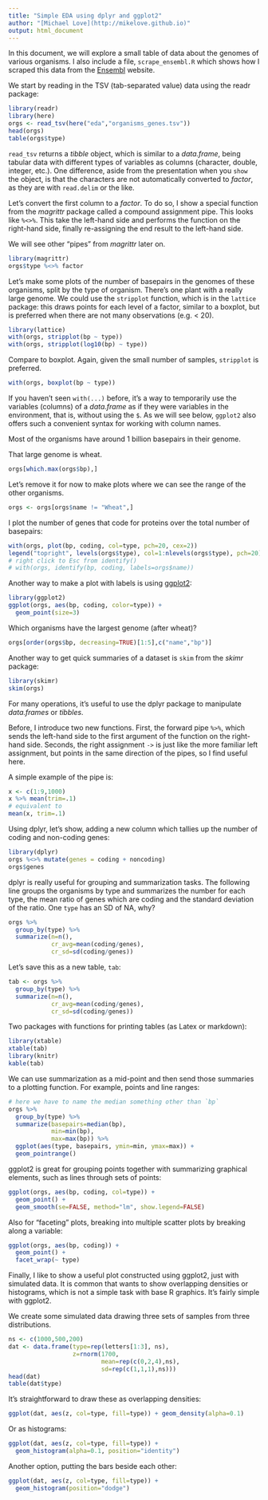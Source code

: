 ```yaml
---
title: "Simple EDA using dplyr and ggplot2"
author: "[Michael Love](http://mikelove.github.io)"
output: html_document
---
```


In this document, we will explore a small table of data about
the genomes of various organisms. I also include a file, 
`scrape_ensembl.R` which shows how I scraped this data
from the [Ensembl](http://ensembl.org) website.

We start by reading in the TSV (tab-separated value) data
using the readr package:

```r
library(readr)
library(here)
orgs <- read_tsv(here("eda","organisms_genes.tsv"))
head(orgs)
table(orgs$type)
```

`read_tsv` returns a *tibble* object, which is similar to a
*data.frame*, being tabular data with different types of variables
as columns (character, double, integer, etc.). One difference, aside
from the presentation when you `show` the object, is that the
characters are not automatically converted to *factor*, as they are
with `read.delim` or the like.

Let's convert the first column to a *factor*. To do so, I show a
special function from the *magrittr* package called a compound
assignment pipe. This looks like `%<>%`. This take the left-hand side
and performs the function on the right-hand side, finally re-assigning
the end result to the left-hand side. 

We will see other "pipes" from *magrittr* later on.

```r
library(magrittr)
orgs$type %<>% factor
```

Let's make some plots of the number of basepairs in the genomes of
these organisms, split by the type of organism. There's one plant with
a really large genome. 
We could use the `stripplot` function, which is in the `lattice` package: 
this draws points for each level of a factor, similar to a boxplot,
but is preferred when there are not many observations (e.g. < 20).

```r
library(lattice)
with(orgs, stripplot(bp ~ type))
with(orgs, stripplot(log10(bp) ~ type))
```

Compare to boxplot. Again, given the small number of samples, `stripplot`
is preferred.

```r
with(orgs, boxplot(bp ~ type))
```

If you haven't seen `with(...)` before, it's a way to temporarily
use the variables (columns) of a *data.frame* as if they were
variables in the environment, that is, without using the `$`. As we
will see below, `ggplot2` also offers such a convenient syntax for
working with column names.

Most of the organisms have around 1 billion basepairs in their genome.

That large genome is wheat.

```r
orgs[which.max(orgs$bp),]
```

Let's remove it for now to make plots where we can see the range of
the other organisms.

```r
orgs <- orgs[orgs$name != "Wheat",]
```

I plot the number of genes that code for proteins over the total
number of basepairs:

```r
with(orgs, plot(bp, coding, col=type, pch=20, cex=2))
legend("topright", levels(orgs$type), col=1:nlevels(orgs$type), pch=20)
# right click to Esc from identify()
# with(orgs, identify(bp, coding, labels=orgs$name)) 
```

Another way to make a plot with labels is using 
[ggplot2](http://ggplot2.tidyverse.org/reference/):

```r
library(ggplot2)
ggplot(orgs, aes(bp, coding, color=type)) +
  geom_point(size=3)
```

Which organisms have the largest genome (after wheat)?

```r
orgs[order(orgs$bp, decreasing=TRUE)[1:5],c("name","bp")]
```

Another way to get quick summaries of a dataset is `skim` from the 
*skimr* package:

```r
library(skimr)
skim(orgs)
```

For many operations, it's useful to use the dplyr package to
manipulate *data.frames* or *tibbles*. 

Before, I introduce two new functions.  First, the forward pipe
`%>%`, which sends the left-hand side to the first argument of the
function on the right-hand side. Seconds, the right assignment `->` is
just like the more familiar left assignment, but points in the same
direction of the pipes, so I find useful here.

A simple example of the pipe is:

```r
x <- c(1:9,1000)
x %>% mean(trim=.1)
# equivalent to
mean(x, trim=.1)
```

Using dplyr, let's show, adding a new column
which tallies up the number of coding and non-coding genes:

```r
library(dplyr)
orgs %<>% mutate(genes = coding + noncoding)
orgs$genes
```

dplyr is really useful for grouping and summarization tasks. The
following line groups the organisms by type and summarizes the number
for each type, the mean ratio of genes which are coding and the
standard deviation of the ratio. One `type` has an SD of NA, why?

```r
orgs %>%
  group_by(type) %>%
  summarize(n=n(),
            cr_avg=mean(coding/genes),
            cr_sd=sd(coding/genes))
```

Let's save this as a new table, `tab`:

```r
tab <- orgs %>%
  group_by(type) %>%
  summarize(n=n(),
            cr_avg=mean(coding/genes),
            cr_sd=sd(coding/genes))
```

Two packages with functions for printing tables (as Latex or
markdown):

```r
library(xtable)
xtable(tab)
library(knitr)
kable(tab)
```

We can use summarization as a mid-point and then send those summaries
to a plotting function. For example, points and line ranges:

```r
# here we have to name the median something other than `bp`
orgs %>%
  group_by(type) %>%
  summarize(basepairs=median(bp),
            min=min(bp),
            max=max(bp)) %>%
  ggplot(aes(type, basepairs, ymin=min, ymax=max)) +
  geom_pointrange()
```

ggplot2 is great for grouping points together with summarizing
graphical elements, such as lines through sets of points:

```r
ggplot(orgs, aes(bp, coding, col=type)) +
  geom_point() + 
  geom_smooth(se=FALSE, method="lm", show.legend=FALSE)
```

Also for "faceting" plots, breaking into multiple scatter plots by
breaking along a variable:

```r
ggplot(orgs, aes(bp, coding)) +
  geom_point() + 
  facet_wrap(~ type)
```

Finally, I like to show a useful plot constructed using ggplot2, just
with simulated data. It is common that wants to show overlapping
densities or histograms, which is not a simple task with base R
graphics. It's fairly simple with ggplot2.

We create some simulated data drawing three sets of samples from three
distributions. 

```r
ns <- c(1000,500,200)
dat <- data.frame(type=rep(letters[1:3], ns),
                  z=rnorm(1700,
                          mean=rep(c(0,2,4),ns),
                          sd=rep(c(1,1,1),ns)))
head(dat)
table(dat$type)
```

It's straightforward to draw these as overlapping densities:

```r
ggplot(dat, aes(z, col=type, fill=type)) + geom_density(alpha=0.1)
```

Or as histograms:

```r
ggplot(dat, aes(z, col=type, fill=type)) +
  geom_histogram(alpha=0.1, position="identity")
```

Another option, putting the bars beside each other:

```r
ggplot(dat, aes(z, col=type, fill=type)) +
  geom_histogram(position="dodge")
```
